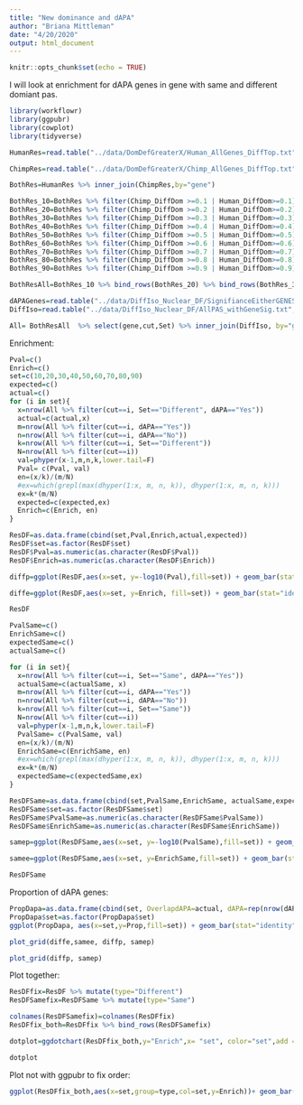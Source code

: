 ```yaml
---
title: "New dominance and dAPA"
author: "Briana Mittleman"
date: "4/20/2020"
output: html_document
---
```


```r
knitr::opts_chunk$set(echo = TRUE)
```

I will look at enrichment for dAPA genes in gene with same and different domiant pas.

```r
library(workflowr)
library(ggpubr)
library(cowplot)
library(tidyverse)
```


```r
HumanRes=read.table("../data/DomDefGreaterX/Human_AllGenes_DiffTop.txt", col.names = c("Human_PAS", "gene","Human_DiffDom"),stringsAsFactors = F)

ChimpRes=read.table("../data/DomDefGreaterX/Chimp_AllGenes_DiffTop.txt", col.names = c("Chimp_PAS", "gene","Chimp_DiffDom"),stringsAsFactors = F)

BothRes=HumanRes %>% inner_join(ChimpRes,by="gene")

BothRes_10=BothRes %>% filter(Chimp_DiffDom >=0.1 | Human_DiffDom>=0.1) %>% mutate(Set= ifelse(Human_PAS==Chimp_PAS,"Same", "Different"),cut=10) 
BothRes_20=BothRes %>% filter(Chimp_DiffDom >=0.2 | Human_DiffDom>=0.2) %>% mutate(Set= ifelse(Human_PAS==Chimp_PAS,"Same", "Different"),cut=20)
BothRes_30=BothRes %>% filter(Chimp_DiffDom >=0.3 | Human_DiffDom>=0.3) %>% mutate(Set= ifelse(Human_PAS==Chimp_PAS,"Same", "Different"),cut=30)
BothRes_40=BothRes %>% filter(Chimp_DiffDom >=0.4 | Human_DiffDom>=0.4) %>% mutate(Set= ifelse(Human_PAS==Chimp_PAS,"Same", "Different"),cut=40)
BothRes_50=BothRes %>% filter(Chimp_DiffDom >=0.5 | Human_DiffDom>=0.5) %>% mutate(Set= ifelse(Human_PAS==Chimp_PAS,"Same", "Different"),cut=50)
BothRes_60=BothRes %>% filter(Chimp_DiffDom >=0.6 | Human_DiffDom>=0.6) %>% mutate(Set= ifelse(Human_PAS==Chimp_PAS,"Same", "Different"),cut=60)
BothRes_70=BothRes %>% filter(Chimp_DiffDom >=0.7 | Human_DiffDom>=0.7) %>% mutate(Set= ifelse(Human_PAS==Chimp_PAS,"Same", "Different"),cut=70)
BothRes_80=BothRes %>% filter(Chimp_DiffDom >=0.8 | Human_DiffDom>=0.8) %>% mutate(Set= ifelse(Human_PAS==Chimp_PAS,"Same", "Different"),cut=80)
BothRes_90=BothRes %>% filter(Chimp_DiffDom >=0.9 | Human_DiffDom>=0.9) %>% mutate(Set= ifelse(Human_PAS==Chimp_PAS,"Same", "Different"),cut=90)

BothResAll=BothRes_10 %>% bind_rows(BothRes_20) %>% bind_rows(BothRes_30) %>% bind_rows(BothRes_40) %>% bind_rows(BothRes_50) %>% bind_rows(BothRes_60) %>% bind_rows(BothRes_70) %>% bind_rows(BothRes_80) %>% bind_rows(BothRes_90)

dAPAGenes=read.table("../data/DiffIso_Nuclear_DF/SignifianceEitherGENES_Nuclear.txt", header=T,stringsAsFactors=F)
DiffIso=read.table("../data/DiffIso_Nuclear_DF/AllPAS_withGeneSig.txt", header=T,stringsAsFactors = F) %>% select(gene) %>% unique() %>% mutate(dAPA=ifelse(gene %in% dAPAGenes$gene, "Yes", "No"))

All= BothResAll  %>% select(gene,cut,Set) %>% inner_join(DiffIso, by="gene")
```

Enrichment:  

```r
Pval=c()
Enrich=c()
set=c(10,20,30,40,50,60,70,80,90)
expected=c()
actual=c()
for (i in set){
  x=nrow(All %>% filter(cut==i, Set=="Different", dAPA=="Yes"))
  actual=c(actual,x)
  m=nrow(All %>% filter(cut==i, dAPA=="Yes"))
  n=nrow(All %>% filter(cut==i, dAPA=="No"))
  k=nrow(All %>% filter(cut==i, Set=="Different"))
  N=nrow(All %>% filter(cut==i))
  val=phyper(x-1,m,n,k,lower.tail=F)
  Pval= c(Pval, val)
  en=(x/k)/(m/N)
  #ex=which(grepl(max(dhyper(1:x, m, n, k)), dhyper(1:x, m, n, k)))
  ex=k*(m/N)
  expected=c(expected,ex)
  Enrich=c(Enrich, en)
}

ResDF=as.data.frame(cbind(set,Pval,Enrich,actual,expected))
ResDF$set=as.factor(ResDF$set)
ResDF$Pval=as.numeric(as.character(ResDF$Pval))
ResDF$Enrich=as.numeric(as.character(ResDF$Enrich))

diffp=ggplot(ResDF,aes(x=set, y=-log10(Pval),fill=set)) + geom_bar(stat="identity") +labs(title="Enrichment pvalues for dAPA and different dominant \n condition on tested in both")+ scale_fill_brewer(palette = "RdYlBu") + theme(legend.position = "none")+ geom_hline(yintercept = 1.30103)

diffe=ggplot(ResDF,aes(x=set, y=Enrich, fill=set)) + geom_bar(stat="identity") + geom_hline(yintercept = 1)+labs(title="Enrichment for dAPA and different dominant \n condition on tested in both")+ scale_fill_brewer(palette = "RdYlBu") + theme(legend.position = "none")
```




```r
ResDF
```

```r
PvalSame=c()
EnrichSame=c()
expectedSame=c()
actualSame=c()

for (i in set){
  x=nrow(All %>% filter(cut==i, Set=="Same", dAPA=="Yes"))
  actualSame=c(actualSame, x)
  m=nrow(All %>% filter(cut==i, dAPA=="Yes"))
  n=nrow(All %>% filter(cut==i, dAPA=="No"))
  k=nrow(All %>% filter(cut==i, Set=="Same"))
  N=nrow(All %>% filter(cut==i))
  val=phyper(x-1,m,n,k,lower.tail=F)
  PvalSame= c(PvalSame, val)
  en=(x/k)/(m/N)
  EnrichSame=c(EnrichSame, en)
  #ex=which(grepl(max(dhyper(1:x, m, n, k)), dhyper(1:x, m, n, k)))
  ex=k*(m/N)
  expectedSame=c(expectedSame,ex)
}

ResDFSame=as.data.frame(cbind(set,PvalSame,EnrichSame, actualSame,expectedSame))
ResDFSame$set=as.factor(ResDFSame$set)
ResDFSame$PvalSame=as.numeric(as.character(ResDFSame$PvalSame))
ResDFSame$EnrichSame=as.numeric(as.character(ResDFSame$EnrichSame))

samep=ggplot(ResDFSame,aes(x=set, y=-log10(PvalSame),fill=set)) + geom_bar(stat="identity") +labs(title="Enrichment pvalues for dAPA and same dominant \n condition on tested in both")+ scale_fill_brewer(palette = "RdYlBu") + theme(legend.position = "none")+ geom_hline(yintercept = 1.30103)

samee=ggplot(ResDFSame,aes(x=set, y=EnrichSame,fill=set)) + geom_bar(stat="identity") + geom_hline(yintercept = 1)+labs(title="Enrichment for dAPA and same dominant \n condition on tested in both")+ scale_fill_brewer(palette = "RdYlBu") + theme(legend.position = "none")
```

```r
ResDFSame
```
Proportion of dAPA genes: 

```r
PropDapa=as.data.frame(cbind(set, OverlapdAPA=actual, dAPA=rep(nrow(dAPAGenes),9))) %>% mutate(Prop=OverlapdAPA/dAPA)
PropDapa$set=as.factor(PropDapa$set)
ggplot(PropDapa, aes(x=set,y=Prop,fill=set)) + geom_bar(stat="identity")+ labs(title="Proportion of dAPA genes with different dominant PAS", y="Proportion of dAPA genes",x="Dominance Cutoff")+ scale_fill_brewer(palette = "RdYlBu") + theme(legend.position = "none")+geom_text(aes(label=OverlapdAPA), position=position_dodge(width=0.9), vjust=1.5)
```


```r
plot_grid(diffe,samee, diffp, samep)

plot_grid(diffp, samep)
```

Plot together:

```r
ResDFfix=ResDF %>% mutate(type="Different")
ResDFSamefix=ResDFSame %>% mutate(type="Same") 

colnames(ResDFSamefix)=colnames(ResDFfix)
ResDFfix_both=ResDFfix %>% bind_rows(ResDFSamefix)
```

```r
dotplot=ggdotchart(ResDFfix_both,y="Enrich",x= "set", color="set",add = "segments", rotate = TRUE, dot.size = 10,  label = round(ResDFfix_both$Enrich,2), font.label = list(color = "black", size = 10, vjust = 0.5),ggtheme = theme_pubr(), legend="none", palette="RdYlBu", title="Enrichment for dAPA by Domianance") + geom_hline(yintercept = 1) + facet_grid(~type) + labs(x="Dominance Cutoff", y="Enrichement")

dotplot
```
Plot not with ggpubr to fix order: 



```r
ggplot(ResDFfix_both,aes(x=set,group=type,col=set,y=Enrich))+ geom_bar(stat="identity",col="grey",alpha=.3,width=.01)+geom_point(size=10) + coord_flip()+ geom_hline(yintercept = 1) +scale_color_brewer(palette="RdYlBu")+geom_text(col="black",aes(label = round(Enrich,2)))+ facet_grid(~type)+labs(x="Dominance Cutoff", y="Enrichement",title="Enrichment for dAPA by Domianance") + theme(legend.position = "none")
```


